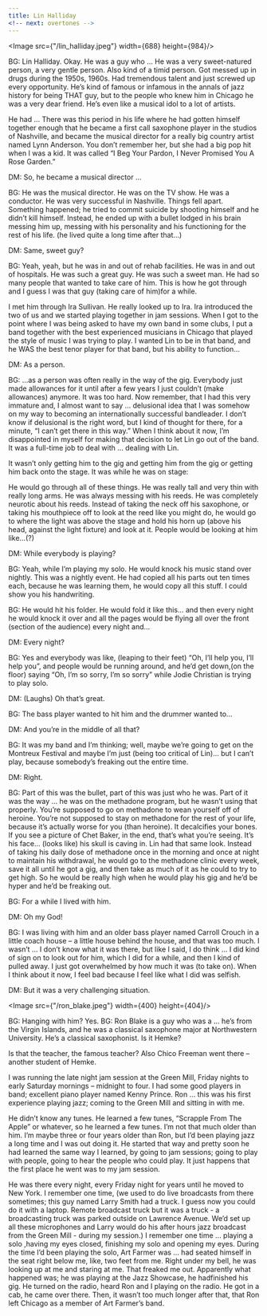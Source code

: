 ```yaml
---
title: Lin Halliday
<!-- next: overtones -->
---
```


<Image src={"/lin_halliday.jpeg"} width={688} height={984}/>

BG: Lin Halliday. Okay. He was a guy who … He was a very sweet-natured person, a very gentle person. Also kind of a timid person. Got messed up in drugs during the 1950s, 1960s. Had tremendous talent and just screwed up every opportunity. He’s kind of famous or infamous in the annals of jazz history for being THAT guy, but to the people who knew him in Chicago he was a very dear friend. He’s even like a musical idol to a lot of artists.

He had … There was this period in his life where he had gotten himself together enough that he became a first call saxophone player in the studios of Nashville, and became the musical director for a really big country artist named Lynn Anderson. You don’t remember her, but she had a big pop hit when I was a kid. It was called “I Beg Your Pardon, I Never Promised You A Rose Garden.”

DM: So, he became a musical director …

BG: He was the musical director. He was on the TV show. He was a conductor. He was very successful in Nashville. Things fell apart. Something happened; he tried to commit suicide by shooting himself and he didn’t kill himself. Instead, he ended up with a bullet lodged in his brain messing him up, messing with his personality and his functioning for the rest of his life. (he lived quite a long time after that…)

DM: Same, sweet guy?

BG: Yeah, yeah, but he was in and out of rehab facilities. He was in and out of hospitals. He was such a great guy. He was such a sweet man. He had so many people that wanted to take care of him. This is how he got through and I guess I was that guy (taking care of him)for a while.

I met him through Ira Sullivan. He really looked up to Ira. Ira introduced the two of us and we started playing together in jam sessions. When I got to the point where I was being asked to have my own band in some clubs, I put a band together with the best experienced musicians in Chicago that played the style of music I was trying to play. I wanted Lin to be in that band, and he WAS the best tenor player for that band, but his ability to function…

DM: As a person.

BG: …as a person was often really in the way of the gig. Everybody just made allowances for it until after a few years I just couldn’t (make allowances) anymore. It was too hard. Now remember, that I had this very immature and, I almost want to say …  delusional idea that I was somehow on my way to becoming an internationally successful bandleader. I don’t know if delusional is the right word, but I kind of thought for there, for a minute, “I can’t get there in this way.” When I think about it now, I’m disappointed in myself for making that decision to let Lin go out of the band. It was a full-time job to deal with … dealing with Lin.

It wasn’t only getting him to the gig and getting him from the gig or getting him back onto the stage. It was while he was on stage:

He would go through all of these things. He was really tall and very thin with really long arms. He was always messing with his reeds. He was completely neurotic about his reeds. Instead of taking the neck off his saxophone, or taking his mouthpiece off to look at the reed like you might do, he would go to where the light was above the stage and hold his horn up (above his head, against the light fixture) and look at it. People would be looking at him like…(?)

DM: While everybody is playing?

BG: Yeah, while I’m playing my solo. He would knock his music stand over nightly. This was a nightly event. He had copied all his parts out ten times each, because he was learning them, he would copy all this stuff. I could show you his handwriting.

BG: He would hit his folder. He would fold it like this… and then every night he would knock it over and all the pages would be flying all over the front (section of the audience) every night and…

DM: Every night?

BG: Yes and everybody was like, (leaping to their feet) “Oh, I’ll help you, I’ll help you”, and people would be running around, and he’d get down,(on the floor) saying “Oh, I’m so sorry, I’m so sorry” while Jodie Christian is trying to play solo.

DM: (Laughs) Oh that’s great.

BG: The bass player wanted to hit him and the drummer wanted to…

DM: And you’re in the middle of all that?

BG: It was my band and I’m thinking; well, maybe we’re going to get on the Montreux Festival and maybe I’m just (being too critical of Lin)… but I can’t play, because somebody’s freaking out the entire time.

DM: Right.

BG: Part of this was the bullet, part of this was just who he was. Part of it was the way … he was on the methadone program, but he wasn’t using that properly. You’re supposed to go on methadone to wean yourself off of heroine. You’re not supposed to stay on methadone for the rest of your life, because it’s actually worse for you (than heroine). It decalcifies your bones. If you see a picture of Chet Baker, in the end, that’s what you’re seeing. It’s his face... (looks like) his skull is caving in. Lin had that same look. Instead of taking his daily dose of methadone once in the morning and once at night to maintain his withdrawal, he would go to the methadone clinic every week, save it all until he got a gig, and then take as much of it as he could to try to get high. So he would be really high when he would play his gig and he’d be hyper and he’d be freaking out.

BG: For a while I lived with him.

DM: Oh my God!

BG: I was living with him and an older bass player named Carroll Crouch in a little coach house – a little house behind the house, and that was too much. I wasn’t … I don’t know what it was there, but like I said, I do think … I did kind of sign on to look out for him, which I did for a while, and then I kind of pulled away. I just got overwhelmed by how much it was (to take on). When I think about it now, I feel bad because I feel like what I did was selfish.

DM: But it was a very challenging situation.

<Image src={"/ron_blake.jpeg"} width={400} height={404}/>

BG: Hanging with him? Yes.
BG: Ron Blake is a guy who was a … he’s from the Virgin Islands, and he was a classical saxophone major at Northwestern University. He’s a classical saxophonist.  Is it Hemke?

Is that the teacher, the famous teacher?  Also Chico Freeman went there – another student of Hemke.

I was running the late night jam session at the Green Mill, Friday nights to early Saturday mornings – midnight to four. I had some good players in band; excellent piano player named Kenny Prince. Ron … this was his first experience playing jazz; coming to the Green Mill and sitting in with me.

He didn’t know any tunes. He learned a few tunes, “Scrapple From The Apple” or whatever, so he learned a few tunes. I’m not that much older than him. I’m maybe three or four years older than Ron, but I’d been playing jazz a long time and I was out doing it. He started that way and pretty soon he had learned the same way I learned, by going to jam sessions; going to play with people, going to hear the people who could play. It just happens that the first place he went was to my jam session.

He was there every night, every Friday night for years until he moved to New York. I remember one time, (we used to do live broadcasts from there sometimes; this guy named Larry Smith had a truck. I guess now you could do it with a laptop. Remote broadcast truck but it was a truck - a broadcasting truck was parked outside on Lawrence Avenue. We’d set up all these microphones and Larry would do his after hours jazz broadcast from the Green Mill - during my session.) I remember one time … playing a solo ,having my eyes closed, finishing my solo and opening my eyes. During the time I’d been playing the solo, Art Farmer was … had seated himself in the seat right below me, like, two feet from me. Right under my bell, he was looking up at me and staring at me. That freaked me out. Apparently what happened was; he was playing at the Jazz Showcase, he hadfinished his gig. He turned on the radio, heard Ron and I playing on the radio. He got in a cab, he came over there. Then, it wasn’t too much longer after that, that Ron left Chicago as a member of Art Farmer’s band.
